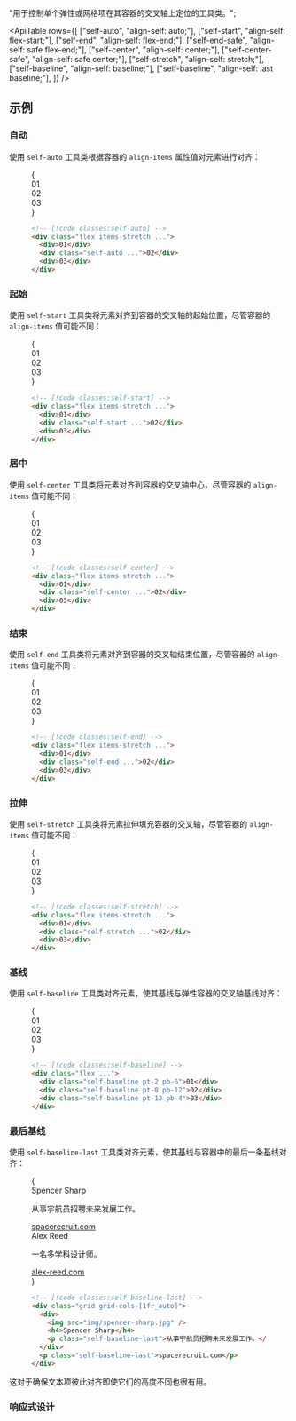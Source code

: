 
  "用于控制单个弹性或网格项在其容器的交叉轴上定位的工具类。";

<ApiTable
  rows={[
    ["self-auto", "align-self: auto;"],
    ["self-start", "align-self: flex-start;"],
    ["self-end", "align-self: flex-end;"],
    ["self-end-safe", "align-self: safe flex-end;"],
    ["self-center", "align-self: center;"],
    ["self-center-safe", "align-self: safe center;"],
    ["self-stretch", "align-self: stretch;"],
    ["self-baseline", "align-self: baseline;"],
    ["self-baseline", "align-self: last baseline;"],
  ]}
/>

## 示例

### 自动

使用 `self-auto` 工具类根据容器的 `align-items` 属性值对元素进行对齐：

<Figure>

<Example>
  {
    <div className="grid grid-cols-1">
      <Stripes border className="col-start-1 row-start-1 rounded-lg" />
      <div className="col-start-1 row-start-1 flex h-24 w-full items-stretch gap-4 rounded-lg font-mono text-sm leading-6 font-bold text-white">
        <div className="flex flex-1 items-center justify-center rounded-lg bg-sky-300 p-4 dark:bg-sky-800 dark:text-sky-500">
          01
        </div>
        <div className="flex flex-1 items-center justify-center self-auto rounded-lg bg-sky-500 p-4">02</div>
        <div className="flex flex-1 items-center justify-center rounded-lg bg-sky-300 p-4 dark:bg-sky-800 dark:text-sky-500">
          03
        </div>
      </div>
    </div>
  }
</Example>

```html
<!-- [!code classes:self-auto] -->
<div class="flex items-stretch ...">
  <div>01</div>
  <div class="self-auto ...">02</div>
  <div>03</div>
</div>
```

</Figure>

### 起始

使用 `self-start` 工具类将元素对齐到容器的交叉轴的起始位置，尽管容器的 `align-items` 值可能不同：

<Figure>

<Example>
  {
    <div className="grid grid-cols-1">
      <Stripes border className="col-start-1 row-start-1 rounded-lg" />
      <div className="col-start-1 row-start-1 flex h-24 w-full items-stretch gap-4 rounded-lg font-mono text-sm leading-6 font-bold text-white">
        <div className="flex flex-1 items-center justify-center rounded-lg bg-pink-300 p-4 dark:bg-pink-800 dark:text-pink-400">
          01
        </div>
        <div className="flex flex-1 items-center justify-center self-start rounded-lg bg-pink-500 p-4">02</div>
        <div className="flex flex-1 items-center justify-center rounded-lg bg-pink-300 p-4 dark:bg-pink-800 dark:text-pink-400">
          03
        </div>
      </div>
    </div>
  }
</Example>

```html
<!-- [!code classes:self-start] -->
<div class="flex items-stretch ...">
  <div>01</div>
  <div class="self-start ...">02</div>
  <div>03</div>
</div>
```

</Figure>

### 居中

使用 `self-center` 工具类将元素对齐到容器的交叉轴中心，尽管容器的 `align-items` 值可能不同：

<Figure>

<Example>
  {
    <div className="grid grid-cols-1">
      <Stripes border className="col-start-1 row-start-1 rounded-lg" />
      <div className="col-start-1 row-start-1 flex h-24 w-full items-stretch gap-4 rounded-lg font-mono text-sm leading-6 font-bold text-white">
        <div className="flex flex-1 items-center justify-center rounded-lg bg-purple-300 p-4 dark:bg-purple-800 dark:text-purple-400">
          01
        </div>
        <div className="flex flex-1 items-center justify-center self-center rounded-lg bg-purple-500 p-4">02</div>
        <div className="flex flex-1 items-center justify-center rounded-lg bg-purple-300 p-4 dark:bg-purple-800 dark:text-purple-400">
          03
        </div>
      </div>
    </div>
  }
</Example>

```html
<!-- [!code classes:self-center] -->
<div class="flex items-stretch ...">
  <div>01</div>
  <div class="self-center ...">02</div>
  <div>03</div>
</div>
```

</Figure>

### 结束

使用 `self-end` 工具类将元素对齐到容器的交叉轴结束位置，尽管容器的 `align-items` 值可能不同：

<Figure>

<Example>
  {
    <div className="grid grid-cols-1">
      <Stripes border className="col-start-1 row-start-1 rounded-lg" />
      <div className="col-start-1 row-start-1 flex h-24 w-full items-stretch gap-4 rounded-lg font-mono text-sm leading-6 font-bold text-white">
        <div className="flex flex-1 items-center justify-center rounded-lg bg-indigo-300 p-4 dark:bg-indigo-800 dark:text-indigo-400">
          01
        </div>
        <div className="flex flex-1 items-center justify-center self-end rounded-lg bg-indigo-500 p-4">02</div>
        <div className="flex flex-1 items-center justify-center rounded-lg bg-indigo-300 p-4 dark:bg-indigo-800 dark:text-indigo-400">
          03
        </div>
      </div>
    </div>
  }
</Example>

```html
<!-- [!code classes:self-end] -->
<div class="flex items-stretch ...">
  <div>01</div>
  <div class="self-end ...">02</div>
  <div>03</div>
</div>
```

</Figure>

### 拉伸

使用 `self-stretch` 工具类将元素拉伸填充容器的交叉轴，尽管容器的 `align-items` 值可能不同：

<Figure>

<Example>
  {
    <div className="grid grid-cols-1">
      <Stripes border className="col-start-1 row-start-1 rounded-lg" />
      <div className="col-start-1 row-start-1 flex h-24 w-full items-stretch gap-4 rounded-lg font-mono text-sm leading-6 font-bold text-white">
        <div className="flex flex-1 items-center justify-center rounded-lg bg-fuchsia-300 p-4 dark:bg-fuchsia-800 dark:text-fuchsia-400">
          01
        </div>
        <div className="flex flex-1 items-center justify-center self-stretch rounded-lg bg-fuchsia-500 p-4">02</div>
        <div className="flex flex-1 items-center justify-center rounded-lg bg-fuchsia-300 p-4 dark:bg-fuchsia-800 dark:text-fuchsia-400">
          03
        </div>
      </div>
    </div>
  }
</Example>

```html
<!-- [!code classes:self-stretch] -->
<div class="flex items-stretch ...">
  <div>01</div>
  <div class="self-stretch ...">02</div>
  <div>03</div>
</div>
```

</Figure>

### 基线

使用 `self-baseline` 工具类对齐元素，使其基线与弹性容器的交叉轴基线对齐：

<Figure>

<Example>
  {
    <div className="grid grid-cols-1">
      <Stripes border className="col-start-1 row-start-1 rounded-lg" />
      <div className="col-start-1 row-start-1 flex w-full gap-4 rounded-lg text-center font-mono text-sm leading-6 font-bold text-white">
        <div className="flex flex-1 items-center justify-center self-baseline rounded-lg bg-blue-500 pt-2 pb-6">01</div>
        <div className="flex flex-1 items-center justify-center self-baseline rounded-lg bg-blue-500 pt-8 pb-12">
          02
        </div>
        <div className="flex flex-1 items-center justify-center self-baseline rounded-lg bg-blue-500 pt-12 pb-4">
          03
        </div>
      </div>
    </div>
  }
</Example>

```html
<!-- [!code classes:self-baseline] -->
<div class="flex ...">
  <div class="self-baseline pt-2 pb-6">01</div>
  <div class="self-baseline pt-8 pb-12">02</div>
  <div class="self-baseline pt-12 pb-4">03</div>
</div>
```

</Figure>

### 最后基线

使用 `self-baseline-last` 工具类对齐元素，使其基线与容器中的最后一条基线对齐：

<Figure>

<Example padding={false}>
  {
    <div className="mx-auto grid max-w-md divide-y divide-gray-100 border-x border-x-gray-200 text-gray-700 dark:divide-gray-800 dark:border-x-gray-800 dark:bg-gray-950/10 dark:text-gray-300">
      <div className="grid grid-cols-[auto_1fr_auto] gap-x-4 px-4 py-6">
        <img
          className="size-[2rem] rounded-full"
          src="https://spotlight.tailwindui.com/_next/image?url=%2F_next%2Fstatic%2Fmedia%2Favatar.51a13c67.jpg&w=128&q=80"
          alt=""
        />
        <div className="font-semibold text-gray-900 sm:col-start-2 dark:text-white">Spencer Sharp</div>
        <p className="self-baseline-last text-sm sm:col-start-2">
          从事宇航员招聘未来发展工作。
        </p>
        <a
          href="#"
          className="self-baseline-last font-mono text-xs font-medium text-gray-400 underline hover:text-blue-500 dark:text-gray-500"
        >
          spacerecruit.com
        </a>
      </div>
      <div className="grid grid-cols-[auto_1fr_auto] gap-x-4 px-4 py-6">
        <img
          className="size-[2rem] rounded-full"
          src="https://images.unsplash.com/photo-1590895340509-793cb98788c9?q=80&w=256&h=256&&auto=format&fit=crop&ixlib=rb-4.0.3&ixid=M3wxMjA3fDB8MHxwaG90by1wYWdlfHx8fGVufDB8fHx8fA%3D%3D"
          alt=""
        />
        <div className="font-semibold text-gray-900 sm:col-start-2 dark:text-white">Alex Reed</div>
        <p className="self-baseline-last text-sm sm:col-start-2">一名多学科设计师。</p>
        <a
          href="#"
          className="self-baseline-last font-mono text-xs font-medium text-gray-400 underline hover:text-blue-500 dark:text-gray-500"
        >
          alex-reed.com
        </a>
      </div>
    </div>
  }
</Example>

```html
<!-- [!code classes:self-baseline-last] -->
<div class="grid grid-cols-[1fr_auto]">
  <div>
    <img src="img/spencer-sharp.jpg" />
    <h4>Spencer Sharp</h4>
    <p class="self-baseline-last">从事宇航员招聘未来发展工作。</p>
  </div>
  <p class="self-baseline-last">spacerecruit.com</p>
</div>
```

</Figure>

这对于确保文本项彼此对齐即使它们的高度不同也很有用。

### 响应式设计

<ResponsiveDesign property="align-self" defaultClass="self-auto" featuredClass="self-end" />